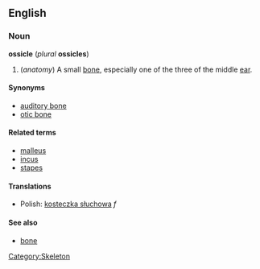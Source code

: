 {{wikipedia}}
==English==
===Noun===
'''ossicle''' (''plural'' '''ossicles''')

#(''anatomy'') A small [[bone]], especially one of the three of the middle [[ear]].

====Synonyms====
*[[auditory bone]]
*[[otic bone]]

====Related terms====
*[[malleus]]
*[[incus]]
*[[stapes]]

====Translations====
* Polish: [[kosteczka słuchowa]] ''f''

====See also====
*[[bone]]

[[Category:Skeleton]]